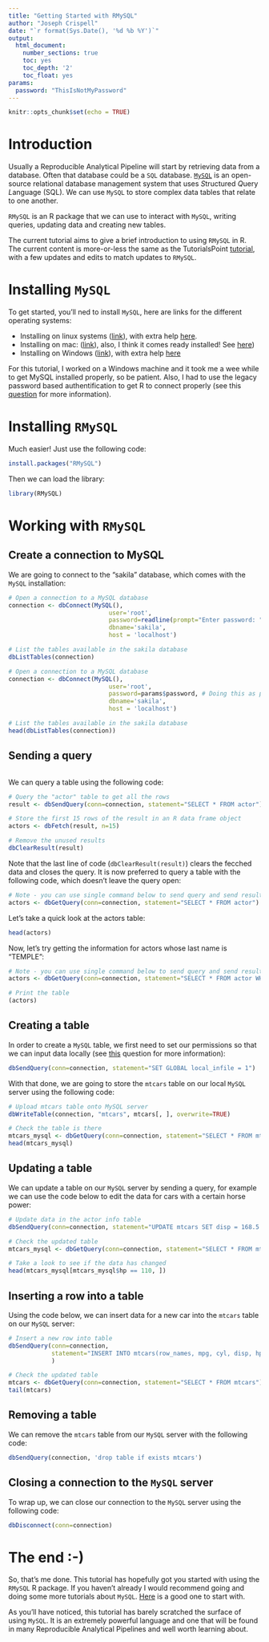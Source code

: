 ---
title: "Getting Started with RMySQL"
author: "Joseph Crispell"
date: "`r format(Sys.Date(), '%d %b %Y')`"
output:
  html_document:
    number_sections: true
    toc: yes
    toc_depth: '2'
    toc_float: yes
params: 
  password: "ThisIsNotMyPassword"
---

```{r setup, include=FALSE}
knitr::opts_chunk$set(echo = TRUE)
```

# Introduction

Usually a Reproducible Analytical Pipeline will start by retrieving data from a database. Often that database could be a `SQL` database. [`MySQL`](https://www.mysql.com/) is an open-source relational database management system that uses *S*tructured *Q*uery *L*anguage (SQL). We can use `MySQL` to store complex data tables that relate to one another.

`RMySQL` is an R package that we can use to interact with `MySQL`, writing queries, updating data and creating new tables.

The current tutorial aims to give a brief introduction to using `RMySQL` in R. The current content is more-or-less the same as the TutorialsPoint [tutorial](https://www.tutorialspoint.com/r/r_database.htm), with a  few updates and edits to match updates to `RMySQL`.

# Installing `MySQL`

To get started, you'll ned to install `MySQL`, here are links for the different operating systems:

- Installing on linux systems ([link](https://dev.mysql.com/doc/refman/8.0/en/linux-installation.html)), with extra help [here](https://itsfoss.com/install-mysql-ubuntu/).
- Installing on mac: ([link](https://dev.mysql.com/doc/mysql-osx-excerpt/5.7/en/osx-installation.html)), also, I think it comes ready installed! See [here](https://www.thoughtco.com/installing-mysql-on-mac-2693866))
- Installing on Windows ([link](https://dev.mysql.com/downloads/installer/)), with extra help [here](https://www.wikihow.com/Install-the-MySQL-Database-Server-on-Your-Windows-PC)

For this tutorial, I worked on a Windows machine and it took me a wee while to get MySQL installed properly, so be patient. Also, I had to use the legacy password based authentification to get R to connect properly (see this [question](https://stackoverflow.com/questions/49931541/mysql-changing-authentication-type-from-standard-to-caching-sha2-password) for more information).

# Installing `RMySQL`

Much easier! Just use the following code:

```{r eval=FALSE}
install.packages("RMySQL")
```

Then we can load the library:
```{r}
library(RMySQL)
```


# Working with `RMySQL`

## Create a connection to MySQL

We are going to connect to the "sakila" database, which comes with the `MySQL` installation:

```{r eval=FALSE}
# Open a connection to a MySQL database
connection <- dbConnect(MySQL(), 
                            user='root', 
                            password=readline(prompt="Enter password: "), # Doing this as password never stored in easily accessible format now
                            dbname='sakila',
                            host = 'localhost')

# List the tables available in the sakila database
dbListTables(connection)
```


```{r echo=FALSE}
# Open a connection to a MySQL database
connection <- dbConnect(MySQL(), 
                            user='root', 
                            password=params$password, # Doing this as password never stored in easily accessible format now
                            dbname='sakila',
                            host = 'localhost')

# List the tables available in the sakila database
head(dbListTables(connection))
```

## Sending a query
```{r}

```

We can query a table using the following code:

```{r warning=FALSE}
# Query the "actor" table to get all the rows
result <- dbSendQuery(conn=connection, statement="SELECT * FROM actor") # NOTE: SQL syntax is case-insensitive

# Store the first 15 rows of the result in an R data frame object
actors <- dbFetch(result, n=15)

# Remove the unused results
dbClearResult(result)
```

Note that the last line of code (`dbClearResult(result)`) clears the fecched data and closes the query. It is now preferred to query a table with the following code, which doesn't leave the query open:

```{r warning=FALSE}
# Note - you can use single command below to send query and send result as data.frame in one command - doesn't leave query open
actors <- dbGetQuery(conn=connection, statement="SELECT * FROM actor")
```

Let's take a quick look at the actors table:
```{r}
head(actors)
```


Now, let's try getting the information for actors whose last name is "TEMPLE":
```{r warning=FALSE}
# Note - you can use single command below to send query and send result as data.frame in one command - doesn't leave query open
actors <- dbGetQuery(conn=connection, statement="SELECT * FROM actor WHERE last_name = 'TEMPLE'")

# Print the table
(actors)
```

## Creating a table

In order to create a `MySQL` table, we first need to set our permissions so that we can input data locally (see [this](https://stackoverflow.com/questions/44288358/is-there-a-faster-way-to-upload-data-from-r-to-mysql) question for more information):

```{r}
dbSendQuery(conn=connection, statement="SET GLOBAL local_infile = 1")
```

With that done, we are going to store the `mtcars` table on our local `MySQL` server using the following code:
```{r}
# Upload mtcars table onto MySQL server
dbWriteTable(connection, "mtcars", mtcars[, ], overwrite=TRUE)

# Check the table is there
mtcars_mysql <- dbGetQuery(conn=connection, statement="SELECT * FROM mtcars")
head(mtcars_mysql)
```


## Updating a table

We can update a table on our `MySQL` server by sending a query, for example we can use the code below to edit the data for cars with a certain horse power:
```{r}
# Update data in the actor info table
dbSendQuery(conn=connection, statement="UPDATE mtcars SET disp = 168.5 WHERE hp = 110")

# Check the updated table
mtcars_mysql <- dbGetQuery(conn=connection, statement="SELECT * FROM mtcars")

# Take a look to see if the data has changed
head(mtcars_mysql[mtcars_mysql$hp == 110, ])
```

## Inserting a row into a table

Using the code below, we can insert data for a new car into the `mtcars` table on our `MySQL` server:
```{r}
# Insert a new row into table
dbSendQuery(conn=connection,
            statement="INSERT INTO mtcars(row_names, mpg, cyl, disp, hp, drat, wt, qsec, vs, am, gear, carb) values('New Mazda RX4 Wag', 21, 6, 168.5, 110, 3.9, 2.875, 17.02, 0, 1, 4, 4)"
            )

# Check the updated table
mtcars <- dbGetQuery(conn=connection, statement="SELECT * FROM mtcars")
tail(mtcars)
```

## Removing a table

We can remove the `mtcars` table from our `MySQL` server with the following code:
```{r}
dbSendQuery(connection, 'drop table if exists mtcars')
```

## Closing a connection to the `MySQL` server

To wrap up, we can close our connection to the `MySQL` server using the following code:
```{r warning=FALSE}
dbDisconnect(conn=connection)
```

# The end :-)

So, that's me done. This tutorial has hopefully got you started with using the `RMySQL` R package. If you haven't already I would recommend going and doing some more tutorials about `MySQL`. [Here](https://www.tutorialspoint.com/mysql/index.htm) is a good one to start with.

As you'll have noticed, this tutorial has barely scratched the surface of using `MySQL`. It is an extremely powerful language and one that will be found in many Reproducible Analytical Pipelines and well worth learning about.
